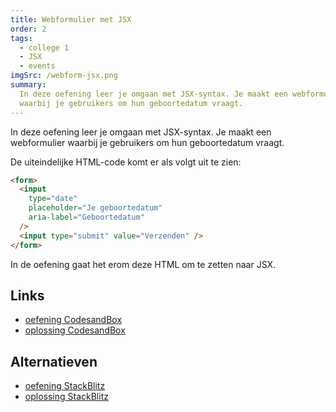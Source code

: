```yaml
---
title: Webformulier met JSX
order: 2
tags:
  - college 1
  - JSX
  - events
imgSrc: /webform-jsx.png
summary:
  In deze oefening leer je omgaan met JSX-syntax. Je maakt een webformulier
  waarbij je gebruikers om hun geboortedatum vraagt.
---
```


In deze oefening leer je omgaan met JSX-syntax.
Je maakt een webformulier waarbij je gebruikers om hun
geboortedatum vraagt.

De uiteindelijke HTML-code komt er als volgt uit te zien:

```html
<form>
  <input
    type="date"
    placeholder="Je geboortedatum"
    aria-label="Geboortedatum"
  />
  <input type="submit" value="Verzenden" />
</form>
```

In de oefening gaat het erom deze HTML om te zetten naar JSX.

## Links

- [oefening CodesandBox](https://githubbox.com/competencefactory/basistraining-react/tree/main/oefeningen/geboortedatum)
- [oplossing CodesandBox](https://githubbox.com/competencefactory/basistraining-react/tree/main/oefeningen/geboortedatum-oplossing)

## Alternatieven

- [oefening StackBlitz](https://stackblitz.com/github/competencefactory/basistraining-react/tree/main/oefeningen/geboortedatum?preset=node)
- [oplossing StackBlitz](https://stackblitz.com/github/competencefactory/basistraining-react/tree/main/oefeningen/geboortedatum-oplossing?preset=node)
